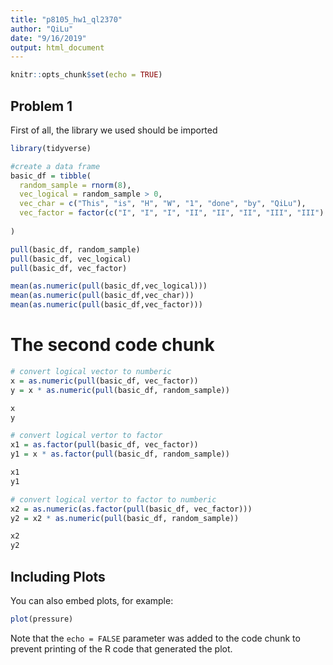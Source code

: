 ```yaml
---
title: "p8105_hw1_ql2370"
author: "QiLu"
date: "9/16/2019"
output: html_document
---
```


```r
knitr::opts_chunk$set(echo = TRUE)
```

## Problem 1

First of all, the library we used should be imported

```r
library(tidyverse)

#create a data frame
basic_df = tibble(
  random_sample = rnorm(8),
  vec_logical = random_sample > 0,
  vec_char = c("This", "is", "H", "W", "1", "done", "by", "QiLu"),
  vec_factor = factor(c("I", "I", "I", "II", "II", "II", "III", "III") )
  
)

pull(basic_df, random_sample)
pull(basic_df, vec_logical)
pull(basic_df, vec_factor)

mean(as.numeric(pull(basic_df,vec_logical)))
mean(as.numeric(pull(basic_df,vec_char)))
mean(as.numeric(pull(basic_df,vec_factor)))
```

# The second code chunk

```r
# convert logical vector to numberic
x = as.numeric(pull(basic_df, vec_factor))
y = x * as.numeric(pull(basic_df, random_sample))

x
y

# convert logical vertor to factor
x1 = as.factor(pull(basic_df, vec_factor))
y1 = x * as.factor(pull(basic_df, random_sample))

x1
y1

# convert logical vertor to factor to numberic
x2 = as.numeric(as.factor(pull(basic_df, vec_factor)))
y2 = x2 * as.numeric(pull(basic_df, random_sample))

x2
y2


```

## Including Plots

You can also embed plots, for example:

```r
plot(pressure)
```

Note that the `echo = FALSE` parameter was added to the code chunk to prevent printing of the R code that generated the plot.
